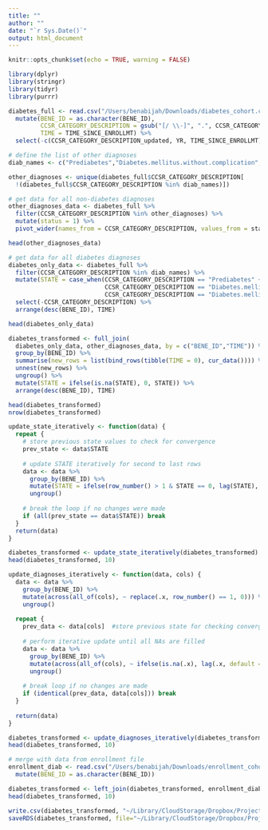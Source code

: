 ```yaml
---
title: ""
author: ""
date: "`r Sys.Date()`"
output: html_document
---
```


```r
knitr::opts_chunk$set(echo = TRUE, warning = FALSE)

library(dplyr)
library(stringr)
library(tidyr)
library(purrr)
```



```r
diabetes_full <- read.csv("/Users/benabijah/Downloads/diabetes_cohort.csv", header = T) %>%
  mutate(BENE_ID = as.character(BENE_ID),
         CCSR_CATEGORY_DESCRIPTION = gsub("[/ \\-]", ".", CCSR_CATEGORY_DESCRIPTION_updated),
         TIME = TIME_SINCE_ENROLLMT) %>%
  select(-c(CCSR_CATEGORY_DESCRIPTION_updated, YR, TIME_SINCE_ENROLLMT))

# define the list of other diagnoses
diab_names <- c("Prediabetes","Diabetes.mellitus.without.complication","Diabetes.mellitus.with.complication")

other_diagnoses <- unique(diabetes_full$CCSR_CATEGORY_DESCRIPTION[
  !(diabetes_full$CCSR_CATEGORY_DESCRIPTION %in% diab_names)])
```


```r
# get data for all non-diabetes diagnoses
other_diagnoses_data <- diabetes_full %>%
  filter(CCSR_CATEGORY_DESCRIPTION %in% other_diagnoses) %>%
  mutate(status = 1) %>%
  pivot_wider(names_from = CCSR_CATEGORY_DESCRIPTION, values_from = status)

head(other_diagnoses_data)
```


```r
# get data for all diabetes diagnoses
diabetes_only_data <- diabetes_full %>%
  filter(CCSR_CATEGORY_DESCRIPTION %in% diab_names) %>%
  mutate(STATE = case_when(CCSR_CATEGORY_DESCRIPTION == "Prediabetes" ~ 1,
                           CCSR_CATEGORY_DESCRIPTION == "Diabetes.mellitus.without.complication" ~ 2,
                           CCSR_CATEGORY_DESCRIPTION == "Diabetes.mellitus.with.complication" ~ 3)) %>%
  select(-CCSR_CATEGORY_DESCRIPTION) %>%
  arrange(desc(BENE_ID), TIME) 

head(diabetes_only_data)
```



```r
diabetes_transformed <- full_join(
  diabetes_only_data, other_diagnoses_data, by = c("BENE_ID","TIME")) %>%
  group_by(BENE_ID) %>%
  summarise(new_rows = list(bind_rows(tibble(TIME = 0), cur_data()))) %>%
  unnest(new_rows) %>%
  ungroup() %>%
  mutate(STATE = ifelse(is.na(STATE), 0, STATE)) %>%
  arrange(desc(BENE_ID), TIME)

head(diabetes_transformed)
nrow(diabetes_transformed)
```


```r
update_state_iteratively <- function(data) {
  repeat {
    # store previous state values to check for convergence
    prev_state <- data$STATE
    
    # update STATE iteratively for second to last rows
    data <- data %>%
      group_by(BENE_ID) %>%
      mutate(STATE = ifelse(row_number() > 1 & STATE == 0, lag(STATE), STATE)) %>%
      ungroup()
    
    # break the loop if no changes were made
    if (all(prev_state == data$STATE)) break
  }
  return(data)
}

diabetes_transformed <- update_state_iteratively(diabetes_transformed)
head(diabetes_transformed, 10)
```


```r
update_diagnoses_iteratively <- function(data, cols) {
  data <- data %>%
    group_by(BENE_ID) %>%
    mutate(across(all_of(cols), ~ replace(.x, row_number() == 1, 0))) %>% # Set first row to 0
    ungroup()
  
  repeat {
    prev_data <- data[cols]  #store previous state for checking convergence
    
    # perform iterative update until all NAs are filled
    data <- data %>%
      group_by(BENE_ID) %>%
      mutate(across(all_of(cols), ~ ifelse(is.na(.x), lag(.x, default = 0), .x))) %>%
      ungroup()
    
    # break loop if no changes are made
    if (identical(prev_data, data[cols])) break
  }
  
  return(data)
}

diabetes_transformed <- update_diagnoses_iteratively(diabetes_transformed, other_diagnoses)
head(diabetes_transformed, 10)
```



```r
# merge with data from enrollment file
enrollment_diab <- read.csv("/Users/benabijah/Downloads/enrollment_cohort.csv", header = T) %>%
  mutate(BENE_ID = as.character(BENE_ID))

diabetes_transformed <- left_join(diabetes_transformed, enrollment_diab, by = c("BENE_ID"))
head(diabetes_transformed, 10)
```



```r
write.csv(diabetes_transformed, "~/Library/CloudStorage/Dropbox/Projects/EHR/diab_cohort.csv", row.names = FALSE)
saveRDS(diabetes_transformed, file="~/Library/CloudStorage/Dropbox/Projects/EHR/diab_cohort")
```





